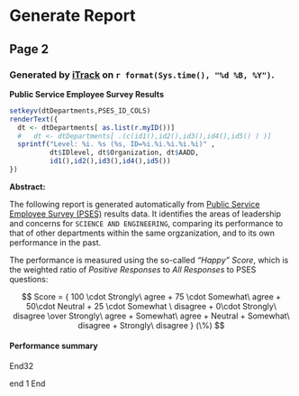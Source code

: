 
# Generate Report

<!-- ## Report  -->


<!-- Not available in Light version.   -->
<!-- Please contact developer to obtain Full version. -->



## Page 2 {data-orientation=rows}

### Generated by [iTrack](https://itrack.shinyapps.io/PSES) on `r format(Sys.time(), "%d %B, %Y")`.  

**Public Service Employee Survey Results**

```r

setkeyv(dtDepartments,PSES_ID_COLS)
renderText({
  dt <- dtDepartments[ as.list(r.myID())]
  #   dt <- dtDepartments[ .(c(id1(),id2(),id3(),id4(),id5() ) )]
  sprintf("Level: %i. %s (%s, ID=%i.%i.%i.%i.%i)" , 
          dt$IDlevel, dt$Organization, dt$AADD, 
          id1(),id2(),id3(),id4(),id5())
})
```

<!-- Department: `r dtDepartments[ as.list(r.myID())]`  -->

<!-- Years: `2011,2014,2017,2018` -->

**Abstract: **


The following report is generated automatically from [Public Service Employee Survey (PSES)](https://www.canada.ca/en/treasury-board-secretariat/services/innovation/public-service-employee-survey.html) results data. 
It identifies the areas of leadership and concerns for  `SCIENCE AND ENGINEERING`, comparing its performance to that of other departments within the same orgzanization, and to its own performance in the past.

The performance is measured using the so-called *"Happy" Score*, which is the weighted ratio of *Positive Responses* to *All Responses* to PSES questions: 

<!-- The Score is computed as assigning a score of 100 to the most positive response category, 75 to the second most positive response category, 50 for the middle response category, 25 to the second most negative response option, and 0 to the most negative response option.  -->

$$ Score  = { 100 \cdot Strongly\ agree  + 75 \cdot Somewhat\ agree + 50\cdot Neutral + 25 \cdot Somewhat \ disagree + 0\cdot Strongly\ disagree \over 
Strongly\ agree  + Somewhat\ agree  + Neutral + Somewhat\ disagree + Strongly\ disagree  } (\%) $$



#### Performance summary

<!-- 
```r


renderPlot({
  Rank.T <- 20
  
  myID <<- r.myID()
  
  setkeyv(dtDepartments,PSES_ID_COLS)  
  dtRESULT <<- dtPSES[SURVEYR %in% c(2018)][
    selectDepts (id=myID), on=PSES_ID_COLS][
      dtQuestions, on="QUESTION"]
  
  setkeyv(dtRESULT, PSES_ID_COLS)
  #q <- (dtRESULT$QUESTION %>% unique)[2];q
  for (q in dtRESULT$QUESTION %>% unique) {
    myScore <- dtRESULT[as.list(myID)][QUESTION==q]$SCORE100; myScore
    # myRank <- dtPSES[QUESTION==q &  SCORE100 > myScore, .N] ; myRank
    dtRESULT[QUESTION==q, ':=' (
      RANK=dtPSES[QUESTION==q & LEVEL1ID > 0 &  SCORE100 > myScore, .N],
      TOTAL=dtPSES[QUESTION==q & LEVEL1ID > 0, .N]       )
      ] [, RANK100:=round(RANK/TOTAL*100)]
    #  dtRESULT[QUESTION==q & IDlevel == 0, ':=' (RANK100=50)]
  }
  
  
  
  g <-  plotPSES.layout()  + 
    guides(col= guide_legend("Theme")) + 
    theme(legend.position = "bottom")  +    
    annotation_raster(image_smileys, xmin = 46, xmax = 54, ymin = 0, ymax = 5) +
    
    geom_point(data=dtRESULT[IDlevel==getLevel(myID)],mapping=aes(SCORE100, Question.Abbreviated, col=as.ordered(Theme)) , size=7, alpha=0.8) +
    
    geom_label(data=dtRESULT[IDlevel==getLevel(myID)],mapping=aes(SCORE100, Question.Abbreviated, label=RANK100) ,  alpha=0.4) +
    
    geom_point(data=dtRESULT[IDlevel==0],mapping=aes(SCORE100, Question.Abbreviated), 
               size=7,  shape=3, col="black") + # shape=15)
    
    
    geom_point(data=dtRESULT[as.integer(IDlevel)>getLevel(myID)],mapping=aes(SCORE100, Question.Abbreviated, col=as.ordered(Theme)), size=2, alpha=0.1) 
  # + 
  #   
  #   geom_point(data=dtRESULT[level==myLevel(id)+2],mapping=aes(SCORE100, Question.Abbreviated, col=as.ordered(Theme)), size=1, alpha=0.6) 
  #   
  #   
  
  
  g + 
    labs(
      x="Score = Positive responses / All responses (%)",
      y=NULL,
      title=paste("2018 Public Service Employee Survey Results"), 
      subtitle=paste0("Department: ",
                      # "Department:", dtDepartments[as.list(myID)]$pathString, 
                      dtDepartments[as.list(myID0)]$Organization,
                      " \n(Ranking percentile is indicated in the box, Public Service average is marked by cross)"),
      caption = paste0("License: Open Government Licence - Canada\n Generated", #  on ", format(Sys.time(), "%d %B, %Y"), 
                       " by iTrack (https://itrack.shinyapps.io/PSES)")
    ) 
  
  
})
```
-->

End32

<!-- 

#### Areas of Leadership:

Areas of Leadership are the areas where the department ranked in Top `r Rank.T`% of Public Service in its performance. For `SCIENCE AND ENGINEERING` these areas are the following:

```r

renderPrint({
  dtRESULT[as.list(r.myID())][RANK100 <=Rank.T, .(Theme, QUESTION, SCORE100, RANK100)]
})
```


#### Areas of Concern:


Areas of Concern are the  areas where the deparment ranked in Bottom `r Rank.T`% of Public Service in its performance. For `SCIENCE AND ENGINEERING` these areas are the following:

```r


renderPrint({
# dtRESULT[as.list(myID0)][RANK100 >= 100-Rank.T, .(Theme, QUESTION, SCORE100, RANK100)][order(-RANK100)]
dtRESULT[as.list(r.myID())][RANK100 >= 100-Rank.T, .(
  Theme, QUESTION,
  #Question... = str_trunc(Question.Abbreviated, 44,ellipsis = ".."), 
  RANK100, SCORE100 )][order(-RANK100)]
# dtRESULT[as.list(myID0)][RANK100 >= 100-Rank.T, .(Theme, RANK100, SCORE100, Question.Abbreviated)][order(-RANK100)]
})


```

-->

end 1
<!-- 
#### Comparison to other departments within the same organization:


```r


if (F) {
  myID <<- r.myID()
  
  myLevel=getLevel(myID)
  myID = getIDupto(myID0,myLevel-1);
  
  
  setkeyv(dtDepartments,PSES_ID_COLS)  
  dtRESULT <<- dtPSES[SURVEYR %in% c(2018)][
    selectDepts (id=myID), on=PSES_ID_COLS][
      dtQuestions, on="QUESTION"]
  
  setkeyv(dtRESULT, PSES_ID_COLS)
  #q <- (dtRESULT$QUESTION %>% unique)[2];q
  for (q in dtRESULT$QUESTION %>% unique) {
    myScore <- dtRESULT[as.list(myID)][QUESTION==q]$SCORE100; myScore
    myRank <- dtPSES[QUESTION==q &  SCORE100 > myScore, .N] ; myRank
    dtRESULT[QUESTION==q, ':=' (
      RANK=dtPSES[QUESTION==q & LEVEL1ID > 0 &  SCORE100 > myScore, .N],
      TOTAL=dtPSES[QUESTION==q & LEVEL1ID > 0, .N]       )
      ] [, RANK100:=round(RANK/TOTAL*100)]
    dtRESULT[QUESTION==q & IDlevel == 0, ':=' (RANK100=50)]
  }
  
  
  Questions_vs_Scores(T) +
    labs(
      x="Score = Positive responses / All responses (%)",
      y=NULL,
      title=paste("2018 Public Service Employee Survey Results"), 
      subtitle=paste0("Department: ",
                      # "Department:", dtDepartments[as.list(myID)]$pathString, 
                      dtDepartments[as.list(myID)]$Organization,
                      "\n(Ranking percentile is indicated in the box, Public Service average is marked by cross)"),
      caption = paste0("License: Open Government Licence - Canada\n Generated", #  on ", format(Sys.time(), "%d %B, %Y"), 
                       " by iTrack (https://itrack.shinyapps.io/PSES)")
    ) 
}


renderPrint({
  concerns <- dtRESULT[as.list(r.myID())][RANK100 >= 100-Rank.T]$QUESTION; 
  
  if (F) {
    for (t in dtRESULT$Theme %>% unique ) {
      cat(paste0("\n\n", t, "\n"))
      
      for (q in dtRESULT$QUESTION%>% unique ) {
        cat(paste0(dtRESULT[QUESTION==q]$Question%>% unique , "\n\n SCORE100"))
        
        cat(
          sprintf("%s: %i  ", 
                  dtRESULT[Theme == t & q %in% concerns & IDlevel==4]$pathString, 
                  dtRESULT[Theme == t & q %in% concerns & IDlevel==4]$SCORE100
          )
        )
      }
    }
    
  }
  
})




```

-->
End 
